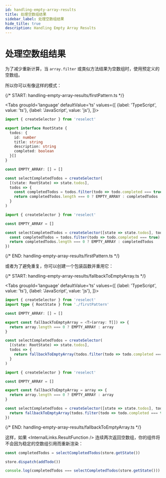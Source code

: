 ```yaml
---
id: handling-empty-array-results
title: 处理空数组结果
sidebar_label: 处理空数组结果
hide_title: true
description: Handling Empty Array Results
---
```



# 处理空数组结果

为了减少重新计算，当 `array.filter` 或类似方法结果为空数组时，使用预定义的空数组。

所以你可以有像这样的模式：

{/* START: handling-empty-array-results/firstPattern.ts */}

<Tabs
  groupId='language'
  defaultValue='ts'
  values={[
    {label: 'TypeScript', value: 'ts'},
    {label: 'JavaScript', value: 'js'},
  ]}>
  <TabItem value='ts'>

```ts title="handling-empty-array-results/firstPattern.ts"
import { createSelector } from 'reselect'

export interface RootState {
  todos: {
    id: number
    title: string
    description: string
    completed: boolean
  }[]
}

const EMPTY_ARRAY: [] = []

const selectCompletedTodos = createSelector(
  [(state: RootState) => state.todos],
  todos => {
    const completedTodos = todos.filter(todo => todo.completed === true)
    return completedTodos.length === 0 ? EMPTY_ARRAY : completedTodos
  }
)
```

  </TabItem>
  <TabItem value='js'>

```js title="handling-empty-array-results/firstPattern.js"
import { createSelector } from 'reselect'

const EMPTY_ARRAY = []

const selectCompletedTodos = createSelector([state => state.todos], todos => {
  const completedTodos = todos.filter(todo => todo.completed === true)
  return completedTodos.length === 0 ? EMPTY_ARRAY : completedTodos
})
```

  </TabItem>
</Tabs>

{/* END: handling-empty-array-results/firstPattern.ts */}

或者为了避免重复，你可以创建一个包装函数并重用它：

{/* START: handling-empty-array-results/fallbackToEmptyArray.ts */}

<Tabs
  groupId='language'
  defaultValue='ts'
  values={[
    {label: 'TypeScript', value: 'ts'},
    {label: 'JavaScript', value: 'js'},
  ]}>
  <TabItem value='ts'>

```ts title="handling-empty-array-results/fallbackToEmptyArray.ts"
import { createSelector } from 'reselect'
import type { RootState } from './firstPattern'

const EMPTY_ARRAY: [] = []

export const fallbackToEmptyArray = <T>(array: T[]) => {
  return array.length === 0 ? EMPTY_ARRAY : array
}

const selectCompletedTodos = createSelector(
  [(state: RootState) => state.todos],
  todos => {
    return fallbackToEmptyArray(todos.filter(todo => todo.completed === true))
  }
)
```

  </TabItem>
  <TabItem value='js'>

```js title="handling-empty-array-results/fallbackToEmptyArray.js"
import { createSelector } from 'reselect'

const EMPTY_ARRAY = []

export const fallbackToEmptyArray = array => {
  return array.length === 0 ? EMPTY_ARRAY : array
}

const selectCompletedTodos = createSelector([state => state.todos], todos => {
  return fallbackToEmptyArray(todos.filter(todo => todo.completed === true))
})
```

  </TabItem>
</Tabs>

{/* END: handling-empty-array-results/fallbackToEmptyArray.ts */}

这样，如果 <InternalLinks.ResultFunction /> 连续两次返回空数组，你的组件将不会因为稳定的空数组引用而重新渲染：

```ts
const completedTodos = selectCompletedTodos(store.getState())

store.dispatch(addTodo())

console.log(completedTodos === selectCompletedTodos(store.getState())) //=> true
```
